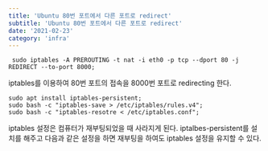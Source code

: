 ```yaml
---
title: 'Ubuntu 80번 포트에서 다른 포트로 redirect'
subtitle: 'Ubuntu 80번 포트에서 다른 포트로 redirect'
date: '2021-02-23'
category: 'infra'
---
```


```
 sudo iptables -A PREROUTING -t nat -i eth0 -p tcp --dport 80 -j REDIRECT --to-port 8000;
```

iptables를 이용하여 80번 포트의 접속을 8000번 포트로 redirecting 한다.

```
sudo apt install iptables-persistent;
sudo bash -c "iptables-save > /etc/iptables/rules.v4";
sudo bash -c "iptables-resotre < /etc/iptables.conf";
```

iptables 설정은 컴퓨터가 재부팅되었을 때 사라지게 된다.
iptalbes-persistent를 설치를 해주고 다음과 같은 설정을 하면 재부팅을 하여도 iptables 설정을 유지할 수 있다.
